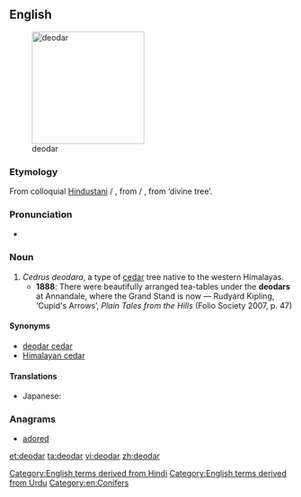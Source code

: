 ==English==
[[File:Cedrus deodara Manali 2.jpg|thumb|right|200px|deodar]]

===Etymology===
From colloquial [[w:Hindustani|Hindustani]] {{term|देओदार|lang=hi}} / {{term|دیودار|tr=de'o-dār|lang=ur}}, from {{term|देवदारु|lang=hi}} / {{term|دیودار|tr=dev-dāru|lang=ur}}, from {{etyl|sa|en}} {{term|देवदारु|tr=deva-dāru|sc=Deva|lang=sa}} ‘divine tree’.

===Pronunciation===
* {{IPA|/ˈdiːəʊdɑː/|lang=en}}

===Noun===
{{en-noun}}

# ''Cedrus deodara'', a type of [[cedar]] tree native to the western Himalayas.
#* '''1888''': There were beautifully arranged tea-tables under the '''deodars''' at Annandale, where the Grand Stand is now — Rudyard Kipling, ‘Cupid's Arrows’, ''Plain Tales from the Hills'' (Folio Society 2007, p. 47)

====Synonyms====
* [[deodar cedar]]
* [[Himalayan cedar]]

====Translations====
{{trans-top|''Cedrus deodara''}}
* Japanese: {{t|ja|ヒマラヤ杉|tr=ヒマラヤスギ, himarayasugi|sc=Jpan}}
{{trans-mid}}
{{trans-bottom}}

===Anagrams===
* [[adored#English|adored]]

[[Category:English terms derived from Hindi]]
[[Category:English terms derived from Urdu]]
[[Category:en:Conifers]]

[[et:deodar]]
[[ta:deodar]]
[[vi:deodar]]
[[zh:deodar]]